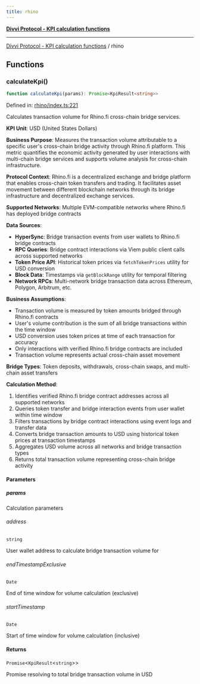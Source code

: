 ```yaml
---
title: rhino
---
```

[**Divvi Protocol - KPI calculation functions**](./README)

---

[Divvi Protocol - KPI calculation functions](./README) / rhino
## Functions

### calculateKpi()

```ts
function calculateKpi(params): Promise<KpiResult<string>>
```

Defined in: [rhino/index.ts:221](https://github.com/divvi-xyz/divvi-protocol/blob/main/scripts/calculateKpi/protocols/rhino/index.ts#L221)

Calculates transaction volume for Rhino.fi cross-chain bridge services.

**KPI Unit**: USD (United States Dollars)

**Business Purpose**: Measures the transaction volume attributable to a specific user's cross-chain
bridge activity through Rhino.fi platform. This metric quantifies the economic activity generated by user
interactions with multi-chain bridge services and supports volume analysis for cross-chain infrastructure.

**Protocol Context**: Rhino.fi is a decentralized exchange and bridge platform that enables cross-chain
token transfers and trading. It facilitates asset movement between different blockchain networks through
its bridge infrastructure and decentralized exchange services.

**Supported Networks**: Multiple EVM-compatible networks where Rhino.fi has deployed bridge contracts

**Data Sources**:

- **HyperSync**: Bridge transaction events from user wallets to Rhino.fi bridge contracts
- **RPC Queries**: Bridge contract interactions via Viem public client calls across supported networks
- **Token Price API**: Historical token prices via `fetchTokenPrices` utility for USD conversion
- **Block Data**: Timestamps via `getBlockRange` utility for temporal filtering
- **Network RPCs**: Multi-network bridge transaction data across Ethereum, Polygon, Arbitrum, etc.

**Business Assumptions**:

- Transaction volume is measured by token amounts bridged through Rhino.fi contracts
- User's volume contribution is the sum of all bridge transactions within the time window
- USD conversion uses token prices at time of each transaction for accuracy
- Only interactions with verified Rhino.fi bridge contracts are included
- Transaction volume represents actual cross-chain asset movement

**Bridge Types**: Token deposits, withdrawals, cross-chain swaps, and multi-chain asset transfers

**Calculation Method**:

1. Identifies verified Rhino.fi bridge contract addresses across all supported networks
2. Queries token transfer and bridge interaction events from user wallet within time window
3. Filters transactions by bridge contract interactions using event logs and transfer data
4. Converts bridge transaction amounts to USD using historical token prices at transaction timestamps
5. Aggregates USD volume across all networks and bridge transaction types
6. Returns total transaction volume representing cross-chain bridge activity

#### Parameters

##### params

Calculation parameters

###### address

`string`

User wallet address to calculate bridge transaction volume for

###### endTimestampExclusive

`Date`

End of time window for volume calculation (exclusive)

###### startTimestamp

`Date`

Start of time window for volume calculation (inclusive)

#### Returns

`Promise`\<`KpiResult`\<`string`\>\>

Promise resolving to total bridge transaction volume in USD
